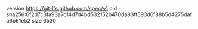 version https://git-lfs.github.com/spec/v1
oid sha256:6f2d7c3fa93a7c14d7d4bd532152b470da83ff593d6f88b5d4275dafa6b61e52
size 6530
